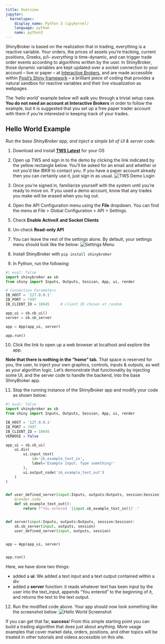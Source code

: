 ```yaml
---
title: Overview
jupyter:
  kernelspec:
    display_name: Python 3 (ipykernel)
    language: python
    name: python3
---
```


ShinyBroker is based on the realization that in trading, everything is a
reactive variable. Your orders, the prices of assets you're tracking, current
positions, Greeks, p/l-- *everything* is time-dynamic, and can trigger trade
order events according to algorithms written by the user. In ShinyBroker, those
dynamic variables are kept updated over a socket connection to your account --
live or paper -- at [Interactive Brokers](https://www.interactivebrokers
.com/en/trading/ib-api.php), and are made accessible within [Posit's Shiny
framework](https://shiny.posit.co/) -- a brilliant piece of coding that provides
 a natural sandbox for reactive variables and their live visualization as
 webpages.

The 'hello world' example below will walk you through a trivial setup case.
**You do not need an account at Interactive Brokers** in order to follow the
example, but it is suggested that you set up a free paper trader account with
them if you're interested in keeping track of your trades.


## Hello World Example
*Run the base ShinyBroker app, and inject a simple bit of UI & server code.*

1) Download and install [**TWS Latest**](https://www.interactivebrokers
.com/en/trading/tws.php#:~:text=TWS%20SOFTWARE) for your OS

2) Open up TWS and sign in to the demo by clicking the link indicated by the
yellow rectangle below. You'll be asked for an email and whether or not you'd
like IBKR to contact you. If you have a paper account already then you can
certainly use it, just sign in as usual.
![TWS Demo Login](data/tws_demo_login)

3) Once you're signed in, familiarize yourself with the system until you're
ready to move on. If you used a demo account, know that any trades you make will
 be erased when you log out.

4) Open the API Configuration menu using the **File** dropdown. You can find the
 menu at File > Global Configuration > API > Settings.

5) Check **Enable ActiveX and Socket Clients**

6) Un-check **Read-only API**

7) You can leave the rest of the settings alone. By default, your settings menu
should look like the below:
![Settings Menu](data/api_config)

8) Install ShinyBroker with `pip install shinybroker`

9) In Python, run the following:

```python
#| eval: false
import shinybroker as sb
from shiny import Inputs, Outputs, Session, App, ui, render

# Connection Parameters
IB_HOST = '127.0.0.1'
IB_PORT = 7497
IB_CLIENT_ID = 10645     # client ID chosen at random

app_ui = sb.sb_ui()
server = sb.sb_server

app = App(app_ui, server)

app.run()
```

10) Click the link to open up a web browser at localhost and explore the app.

**Note that there is nothing in the "home" tab.** That space is reserved for
you, the user, to inject your own graphics, controls, inputs & outputs, as well
as your algorithm logic. Let's demonstrate that functionality by injecting some
UI, and the server code to handle the backend, into the base ShinyBroker app.

11) Stop the running instance of the ShinyBroker app and modify your code as
shown below:

```python
#| eval: false
import shinybroker as sb
from shiny import Inputs, Outputs, Session, App, ui, render

IB_HOST = '127.0.0.1'
IB_PORT = 7497
IB_CLIENT_ID = 10645
VERBOSE = False

app_ui = sb.sb_ui(
    ui.div(
        ui.input_text(
            id='sb_example_text_in',
            label='Example Input. Type something!'
        ),
        ui.output_code('sb_example_text_out')
    )
)


def user_defined_server(input:Inputs, outputs:Outputs, session:Session):
    @render.code
    def sb_example_text_out():
        return f"You entered '{input.sb_example_text_in()}'."


def server(input:Inputs, outputs:Outputs, session:Session):
    sb.sb_server(input, outputs, session)
    user_defined_server(input, outputs, session)


app = App(app_ui, server)


app.run()
```

Here, we have done two things:

- added a **ui**: We added a text input and a text output contained within a div
- added a **server** function: it reads whatever text has been input by the user
 into the text_input, appends "You entered " to the beginning of it, and returns
  the text to the text output.

12) Run the modified code above. Your app should now look something like the
screenshot below:
![Hello World Screenshot](data/hello_world)

If you can get that far, **success**! From this simple starting point you can
build a trading algorithm that does just about anything. More usage examples
that cover market data, orders, positions, and other topics will be treated in
other tutorials and videos accessible on this site.
